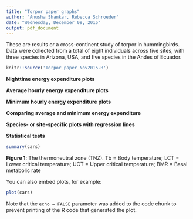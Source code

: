 ```yaml
---
title: "Torpor paper graphs"
author: "Anusha Shankar, Rebecca Schroeder"
date: "Wednesday, December 09, 2015"
output: pdf_document
---
```

These are results or a cross-continent study of torpor in hummingbirds. Data were collected from a total of eight individuals across five sites, with three species in Arizona, USA, and five species in the Andes of Ecuador.

```r
knitr::source('Torpor_paper_Nov2015.R')
```

**Nighttime energy expenditure plots**



**Average hourly energy expenditure plots**



**Minimum hourly energy expenditure plots**



**Comparing average and minimum energy expenditure**



**Species- or site-specific plots with regression lines**



**Statistical tests**



```r
summary(cars)
```
**Figure 1**: The thermoneutral zone (TNZ). Tb = Body temperature; LCT = Lower critical temperature;
UCT = Upper critical temperature; BMR = Basal metabolic rate

You can also embed plots, for example:

```r
plot(cars)
```

Note that the `echo = FALSE` parameter was added to the code chunk to prevent printing of the R code that generated the plot.
